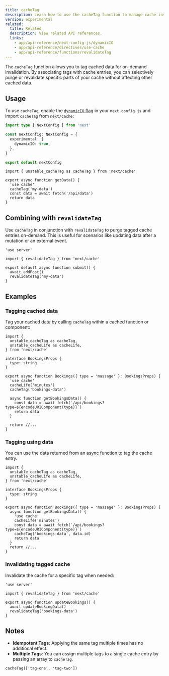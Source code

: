 ```yaml
---
title: cacheTag
description: Learn how to use the cacheTag function to manage cache invalidation in your Next.js application.
version: experimental
related:
  title: Related
  description: View related API references.
  links:
    - app/api-reference/next-config-js/dynamicIO
    - app/api-reference/directives/use-cache
    - app/api-reference/functions/revalidateTag
---
```


The `cacheTag` function allows you to tag cached data for on-demand invalidation. By associating tags with cache entries, you can selectively purge or revalidate specific parts of your cache without affecting other cached data.

## Usage

To use `cacheTag`, enable the [`dynamicIO` flag](/docs/canary/app/api-reference/next-config-js/dynamicIO) in your `next.config.js` and import `cacheTag` from `next/cache`:

```ts filename="next.config.ts"
import type { NextConfig } from 'next'

const nextConfig: NextConfig = {
  experimental: {
    dynamicIO: true,
  },
}

export default nextConfig
```

```tsx filename="app/actions.ts"
import { unstable_cacheTag as cacheTag } from 'next/cache'

export async function getData() {
  'use cache'
  cacheTag('my-data')
  const data = await fetch('/api/data')
  return data
}
```

## Combining with `revalidateTag`

Use `cacheTag` in conjunction with `revalidateTag` to purge tagged cache entries on-demand. This is useful for scenarios like updating data after a mutation or an external event.

```tsx filename="app/submit.ts"
'use server'

import { revalidateTag } from 'next/cache'

export default async function submit() {
  await addPost()
  revalidateTag('my-data')
}
```

## Examples

### Tagging cached data

Tag your cached data by calling `cacheTag` within a cached function or component:

```tsx filename="app/components/bookings.tsx"
import {
  unstable_cacheTag as cacheTag,
  unstable_cacheLife as cacheLife,
} from 'next/cache'

interface BookingsProps {
  type: string
}

export async function Bookings({ type = 'massage' }: BookingsProps) {
  'use cache'
  cacheLife('minutes')
  cacheTag('bookings-data')

  async function getBookingsData() {
    const data = await fetch(`/api/bookings?type=${encodeURIComponent(type)}`)
    return data
  }

  return //...
}
```

### Tagging using data

You can use the data returned from an async function to tag the cache entry.

```tsx filename="app/components/bookings.tsx"
import {
  unstable_cacheTag as cacheTag,
  unstable_cacheLife as cacheLife,
} from 'next/cache'

interface BookingsProps {
  type: string
}

export async function Bookings({ type = 'massage' }: BookingsProps) {
  async function getBookingsData() {
    'use cache'
    cacheLife('minutes')
    const data = await fetch(`/api/bookings?type=${encodeURIComponent(type)}`)
    cacheTag('bookings-data', data.id)
    return data
  }
  return //...
}
```

### Invalidating tagged cache

Invalidate the cache for a specific tag when needed:

```tsx filename="app/actions.ts"
'use server'

import { revalidateTag } from 'next/cache'

export async function updateBookings() {
  await updateBookingData()
  revalidateTag('bookings-data')
}
```

## Notes

- **Idempotent Tags**: Applying the same tag multiple times has no additional effect.
- **Multiple Tags**: You can assign multiple tags to a single cache entry by passing an array to `cacheTag`.

```tsx
cacheTag(['tag-one', 'tag-two'])
```
